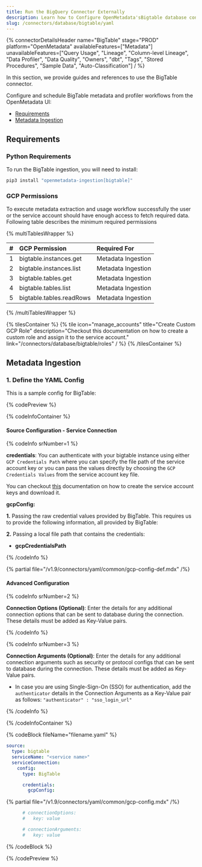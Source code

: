 ```yaml
---
title: Run the BigQuery Connector Externally
description: Learn how to Configure OpenMetadata'sBigtable database connector using YAML. Complete setup guide with examples, parameters, and best practices.
slug: /connectors/database/bigtable/yaml
---
```








{% connectorDetailsHeader
name="BigTable"
stage="PROD"
platform="OpenMetadata"
availableFeatures=["Metadata"]
unavailableFeatures=["Query Usage", "Lineage", "Column-level Lineage", "Data Profiler", "Data Quality", "Owners", "dbt", "Tags", "Stored Procedures", "Sample Data", "Auto-Classification"]
/ %}

In this section, we provide guides and references to use the BigTable connector.

Configure and schedule BigTable metadata and profiler workflows from the OpenMetadata UI:

- [Requirements](#requirements)
- [Metadata Ingestion](#metadata-ingestion)

<ExternalIngestionDeployment />

## Requirements

### Python Requirements

<PythonRequirements />

To run the BigTable ingestion, you will need to install:

```bash
pip3 install "openmetadata-ingestion[bigtable]"
```

### GCP Permissions

To execute metadata extraction and usage workflow successfully the user or the service account should have enough access to fetch required data. Following table describes the minimum required permissions

{% multiTablesWrapper %}

| #    | GCP Permission                | Required For            |
| :--- | :---------------------------- | :---------------------- |
| 1    | bigtable.instances.get        | Metadata Ingestion      |
| 2    | bigtable.instances.list       | Metadata Ingestion      |
| 3    | bigtable.tables.get           | Metadata Ingestion      |
| 4    | bigtable.tables.list          | Metadata Ingestion      |
| 5    | bigtable.tables.readRows      | Metadata Ingestion      |

{% /multiTablesWrapper %}

{% tilesContainer %}
{% tile
icon="manage_accounts"
title="Create Custom GCP Role"
description="Checkout this documentation on how to create a custom role and assign it to the service account."
link="/connectors/database/bigtable/roles"
  / %}
{% /tilesContainer %}

## Metadata Ingestion

### 1. Define the YAML Config

This is a sample config for BigTable:

{% codePreview %}

{% codeInfoContainer %}

#### Source Configuration - Service Connection

{% codeInfo srNumber=1 %}

**credentials**: 
You can authenticate with your bigtable instance using either `GCP Credentials Path` where you can specify the file path of the service account key or you can pass the values directly by choosing the `GCP Credentials Values` from the service account key file.

You can checkout [this](https://cloud.google.com/iam/docs/keys-create-delete#iam-service-account-keys-create-console) documentation on how to create the service account keys and download it.

**gcpConfig:**

**1.** Passing the raw credential values provided by BigTable. This requires us to provide the following information, all provided by BigTable:

**2.**  Passing a local file path that contains the credentials:
  - **gcpCredentialsPath**

{% /codeInfo %}

{% partial file="/v1.9/connectors/yaml/common/gcp-config-def.mdx" /%}

#### Advanced Configuration

{% codeInfo srNumber=2 %}

**Connection Options (Optional)**: Enter the details for any additional connection options that can be sent to database during the connection. These details must be added as Key-Value pairs.

{% /codeInfo %}

{% codeInfo srNumber=3 %}

**Connection Arguments (Optional)**: Enter the details for any additional connection arguments such as security or protocol configs that can be sent to database during the connection. These details must be added as Key-Value pairs.

- In case you are using Single-Sign-On (SSO) for authentication, add the `authenticator` details in the Connection Arguments as a Key-Value pair as follows: `"authenticator" : "sso_login_url"`

{% /codeInfo %}

{% /codeInfoContainer %}

{% codeBlock fileName="filename.yaml" %}

```yaml {% isCodeBlock=true %}
source:
  type: bigtable
  serviceName: "<service name>"
  serviceConnection:
    config:
      type: BigTable
```
```yaml {% srNumber=1 %}
      credentials:
        gcpConfig:
```

{% partial file="/v1.9/connectors/yaml/common/gcp-config.mdx" /%}

```yaml {% srNumber=2 %}
      # connectionOptions:
      #   key: value
```
```yaml {% srNumber=3 %}
      # connectionArguments:
      #   key: value
```

<SourceConfig />

<IngestionSink />

<WorkflowConfig />

{% /codeBlock %}

{% /codePreview %}

<IngestionCli />
